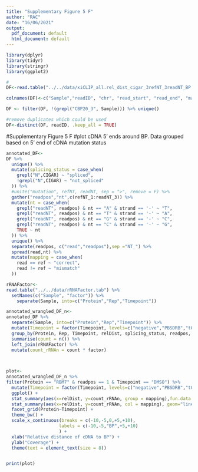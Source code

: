 ```yaml
---
title: "Supplementary Figure 5 F"
author: "RAC"
date: "16/06/2021"
output:
  pdf_document: default
  html_document: default
---
```


```r
library(dplyr)
library(tidyr)
library(stringr)
library(ggplot2)
```

```r

#
DF<-read.table("../../data/xiCLIP_all.rel_dist_cigar_3refNT_3readNT_BP.tab", header = F)

colnames(DF)<-c("Sample","readID", "chr", "read_start", "read_end", "mapQ", "strand", "geneID", "relDist", "CIGAR","MDtag", "refNT_1","refNT_2","refNT_3","readNT_1","readNT_2","readNT_3")

DF <- filter(DF, !(grepl("CBP20_3", Sample))) %>% unique()

#remove duplicates which could be used 
DF<-distinct(DF, readID, .keep_all = TRUE)
```

#Supplementary Figure 5 F
#plot cDNA 5' ends around BP. Data grouped based on 5' end of cDNA mutation status 
```r
annotated_DF<-
DF %>% 
  unique() %>%
  mutate(splicing_status = case_when(
    grepl("N",CIGAR) ~ "spliced", 
    !grepl("N",CIGAR) ~ "not_spliced"
  )) %>%
  #unite("mutation", refNT, readNT, sep = ">", remove = F) %>%
  gather("readpos","nt",c(refNT_1:readNT_3)) %>%
  mutate(nt = case_when(
    grepl("readNT", readpos) & nt == "A" & strand == '-' ~ "T",
    grepl("readNT", readpos) & nt == "T" & strand == '-' ~ "A",
    grepl("readNT", readpos) & nt == "G" & strand == '-' ~ "C",
    grepl("readNT", readpos) & nt == "C" & strand == '-' ~ "G",
    TRUE ~ nt
  )) %>%
  unique() %>%
  separate(readpos, c("read","readpos"),sep ="NT_") %>% 
  spread(read,nt) %>%
  mutate(mapping = case_when(
    read == ref ~ "correct",
    read != ref ~ "mismatch"
  )) 

rRNAFactor<-
read.table("../../data/rRNAFactor.tab") %>% 
  setNames(c("Sample", "factor")) %>% 
    separate(Sample, into=c("Protein","Rep","Timepoint"))

annotated_wrangled_DF_n<-
annotated_DF %>% 
  separate(Sample, into=c("Protein","Rep","Timepoint")) %>% 
  mutate(Timepoint = factor(Timepoint, levels=c("negative","PBSDRB","t00","t05", "t10", "t15", "t20", "t40", "t60", "DMSO"))) %>% 
  group_by(Protein, Rep, Timepoint, relDist, splicing_status, readpos, mapping) %>% 
  summarise(count = n()) %>% 
  left_join(rRNAFactor) %>% 
  mutate(count_rRNAn = count * factor)


  
plot<-
annotated_wrangled_DF_n %>%
filter(Protein == "RBM7" & readpos == 1 & Timepoint == "DMSO") %>% 
  mutate(Timepoint = factor(Timepoint, levels=c("negative","PBSDRB","t00","t05", "t10", "t15", "t20", "t40", "t60", "DMSO")))%>% 
  ggplot() +
  stat_summary(aes(x=relDist, y=count_rRNAn, group = mapping),fun.data = mean_cl_boot, geom = "ribbon", alpha = 0.25) + 
  stat_summary(aes(x=relDist, y=count_rRNAn, col = mapping), geom="line", fun=mean ) + 
  facet_grid(Protein~Timepoint) + 
  theme_bw() +
  scale_x_continuous(breaks = c(-10,-5,0,+5,+10),
                    labels = c(-10,-5,"BP",+5,+10)
                    ) + 
  xlab("Relative distance of cDNA to BP") + 
  ylab("Coverage") + 
  theme(text = element_text(size = 8))


print(plot)
```




